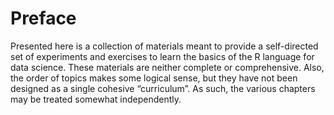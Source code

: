 # Preface {-}


Presented here is a collection of materials meant to provide a self-directed set
of experiments and exercises to learn the basics of the R language for data science.
These materials are neither complete or comprehensive. Also, the order of topics makes
some logical sense, but they have not been designed as a single cohesive "curriculum".
As such, the various chapters may be treated somewhat independently. 

